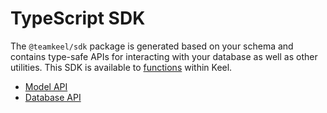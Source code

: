 # TypeScript SDK

The `@teamkeel/sdk` package is generated based on your schema and contains type-safe APIs for interacting with your database as well as other utilities. This SDK is available to [functions](/functions) within Keel.

- [Model API](/functions/sdk/modelApi)
- [Database API](/functions/sdk/databaseApi)

